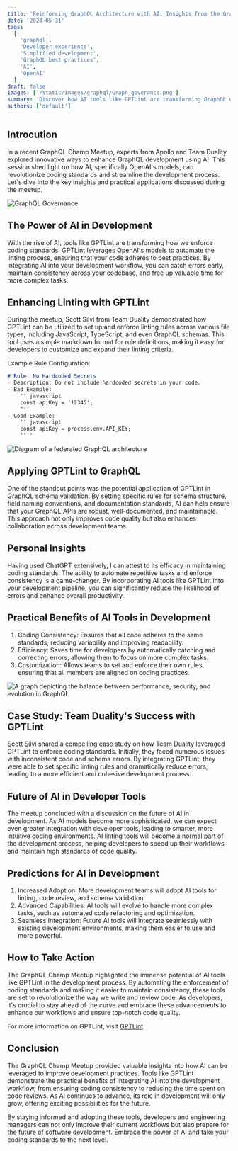 ```yaml
---
title: 'Reinforcing GraphQL Architecture with AI: Insights from the GraphQL Champ Meetup'
date: '2024-05-31'
tags:
  [
    'graphql',
    'Developer experience',
    'Simplified development',
    'GraphQL best practices',
    'AI',
    'OpenAI'
  ]
draft: false
images: ['/static/images/graphql/Graph_goverance.png']
summary: 'Discover how AI tools like GPTLint are transforming GraphQL development by automating linting and enforcing coding standards. Learn from experts at the GraphQL Champ Meetup about integrating AI into your workflow for better consistency, efficiency, and customization. Embrace the future of development with AI-powered tools.'
authors: ['default']
---
```


## Introcution

In a recent GraphQL Champ Meetup, experts from Apollo and Team Duality explored innovative ways to enhance GraphQL development using AI. This session shed light on how AI, specifically OpenAI's models, can revolutionize coding standards and streamline the development process. Let's dive into the key insights and practical applications discussed during the meetup.

![GraphQL Governance](/static/images/graphql/Graph_goverance.png)

## The Power of AI in Development

With the rise of AI, tools like GPTLint are transforming how we enforce coding standards. GPTLint leverages OpenAI's models to automate the linting process, ensuring that your code adheres to best practices. By integrating AI into your development workflow, you can catch errors early, maintain consistency across your codebase, and free up valuable time for more complex tasks.

## Enhancing Linting with GPTLint

During the meetup, Scott Silvi from Team Duality demonstrated how GPTLint can be utilized to set up and enforce linting rules across various file types, including JavaScript, TypeScript, and even GraphQL schemas. This tool uses a simple markdown format for rule definitions, making it easy for developers to customize and expand their linting criteria.

Example Rule Configuration:

```markdown
# Rule: No Hardcoded Secrets
- Description: Do not include hardcoded secrets in your code.
- Bad Example: 
    '''javascript
    const apiKey = '12345';
    '''
- Good Example:
    '''javascript
    const apiKey = process.env.API_KEY;
    ''''
```

![Diagram of a federated GraphQL architecture](/static/images/graphql/software_engineer_team_perplexed.png)

## Applying GPTLint to GraphQL

One of the standout points was the potential application of GPTLint in GraphQL schema validation. By setting specific rules for schema structure, field naming conventions, and documentation standards, AI can help ensure that your GraphQL APIs are robust, well-documented, and maintainable. This approach not only improves code quality but also enhances collaboration across development teams.

## Personal Insights

Having used ChatGPT extensively, I can attest to its efficacy in maintaining coding standards. The ability to automate repetitive tasks and enforce consistency is a game-changer. By incorporating AI tools like GPTLint into your development pipeline, you can significantly reduce the likelihood of errors and enhance overall productivity.

## Practical Benefits of AI Tools in Development

1. Coding Consistency: Ensures that all code adheres to the same standards, reducing variability and improving readability.
2. Efficiency: Saves time for developers by automatically catching and correcting errors, allowing them to focus on more complex tasks.
3. Customization: Allows teams to set and enforce their own rules, ensuring that all members are aligned on coding practices.

![A graph depicting the balance between performance, security, and evolution in GraphQL](/static/images/graphql/software_engineer_team_happy_governance.png)

## Case Study: Team Duality's Success with GPTLint

Scott Silvi shared a compelling case study on how Team Duality leveraged GPTLint to enforce coding standards. Initially, they faced numerous issues with inconsistent code and schema errors. By integrating GPTLint, they were able to set specific linting rules and dramatically reduce errors, leading to a more efficient and cohesive development process.

## Future of AI in Developer Tools

The meetup concluded with a discussion on the future of AI in development. As AI models become more sophisticated, we can expect even greater integration with developer tools, leading to smarter, more intuitive coding environments. AI linting tools will become a normal part of the development process, helping developers to speed up their workflows and maintain high standards of code quality.

## Predictions for AI in Development

1. Increased Adoption: More development teams will adopt AI tools for linting, code review, and schema validation.
2. Advanced Capabilities: AI tools will evolve to handle more complex tasks, such as automated code refactoring and optimization.
3. Seamless Integration: Future AI tools will integrate seamlessly with existing development environments, making them easier to use and more powerful.

## How to Take Action

The GraphQL Champ Meetup highlighted the immense potential of AI tools like GPTLint in the development process. By automating the enforcement of coding standards and making it easier to maintain consistency, these tools are set to revolutionize the way we write and review code. As developers, it's crucial to stay ahead of the curve and embrace these advancements to enhance our workflows and ensure top-notch code quality.

For more information on GPTLint, visit [GPTLint](https://gptlint.dev/).

## Conclusion 

The GraphQL Champ Meetup provided valuable insights into how AI can be leveraged to improve development practices. Tools like GPTLint demonstrate the practical benefits of integrating AI into the development workflow, from ensuring coding consistency to reducing the time spent on code reviews. As AI continues to advance, its role in development will only grow, offering exciting possibilities for the future.

By staying informed and adopting these tools, developers and engineering managers can not only improve their current workflows but also prepare for the future of software development. Embrace the power of AI and take your coding standards to the next level.

<BlogNewsletterForm title="Get twice as much done with a fifth of the code." />
